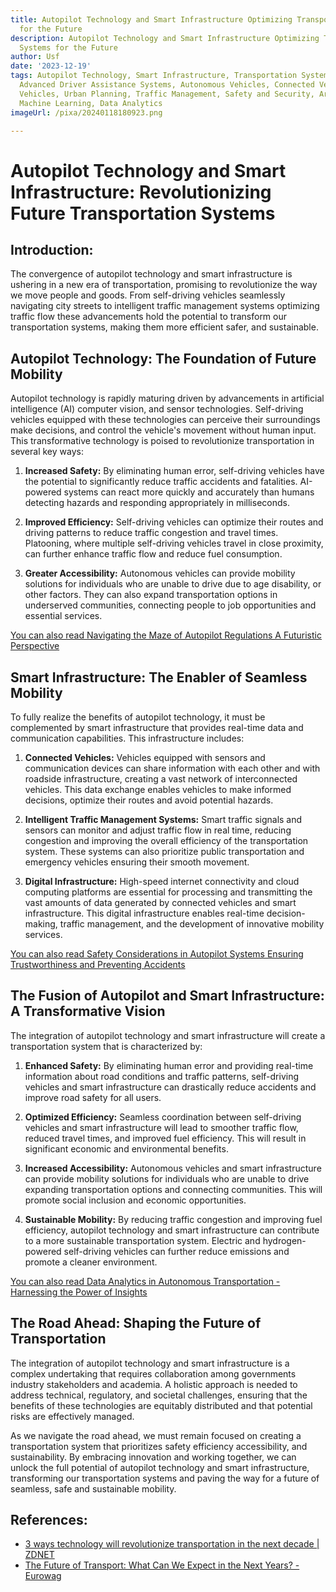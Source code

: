 ```yaml
---
title: Autopilot Technology and Smart Infrastructure Optimizing Transportation Systems
  for the Future
description: Autopilot Technology and Smart Infrastructure Optimizing Transportation
  Systems for the Future
author: Usf
date: '2023-12-19'
tags: Autopilot Technology, Smart Infrastructure, Transportation Systems, Future Mobility,
  Advanced Driver Assistance Systems, Autonomous Vehicles, Connected Vehicles, Electric
  Vehicles, Urban Planning, Traffic Management, Safety and Security, Artificial Intelligence,
  Machine Learning, Data Analytics
imageUrl: /pixa/20240118180923.png

---
```

# Autopilot Technology and Smart Infrastructure: Revolutionizing  Future Transportation Systems

## Introduction:
The convergence of autopilot technology and  smart infrastructure is ushering in a new era of transportation, promising to revolutionize the way we move people and goods. From self-driving vehicles seamlessly navigating  city streets to intelligent traffic management systems  optimizing traffic flow these advancements hold the potential to transform  our transportation systems, making them  more efficient  safer, and sustainable.

## Autopilot Technology: The Foundation of Future Mobility
Autopilot technology is rapidly maturing driven by advancements in artificial intelligence (AI) computer vision, and  sensor technologies. Self-driving vehicles equipped with these technologies can perceive their surroundings make decisions, and  control the vehicle's movement without human  input. This transformative technology is poised to revolutionize  transportation in several key ways:

1. **Increased  Safety:** By eliminating human error, self-driving  vehicles have the potential  to significantly reduce traffic accidents and fatalities. AI-powered systems can react more quickly and accurately than humans detecting hazards and responding appropriately in milliseconds.

2. **Improved Efficiency:** Self-driving vehicles can optimize  their routes and driving patterns to reduce traffic congestion and travel times. Platooning, where multiple self-driving vehicles travel in  close proximity, can further enhance traffic flow and reduce fuel consumption.

3. **Greater Accessibility:** Autonomous  vehicles can  provide mobility solutions for individuals who are unable to drive due to age disability, or other factors. They can also expand transportation options in underserved  communities, connecting people to  job opportunities and essential  services.

[You can also read Navigating the Maze of Autopilot Regulations A  Futuristic Perspective](Navigating%20the%20Maze%20of%20Autopilot%20Regulations%20A%20Futuristic%20Perspective)


## Smart Infrastructure: The Enabler of Seamless Mobility
To fully realize the  benefits of autopilot technology, it must be complemented by smart infrastructure that provides real-time data and communication capabilities. This infrastructure includes:

1. **Connected Vehicles:** Vehicles equipped with sensors and communication devices can  share  information with  each other and with  roadside infrastructure, creating a vast network of interconnected vehicles. This data exchange enables vehicles to make informed decisions, optimize their routes and avoid potential  hazards.

2. **Intelligent Traffic Management Systems:** Smart traffic signals and  sensors can monitor and adjust  traffic  flow in real time, reducing congestion and improving the overall efficiency of the transportation system. These systems can also prioritize public transportation and emergency vehicles ensuring their smooth movement.

3. **Digital Infrastructure:** High-speed internet connectivity and cloud computing platforms are essential for processing and transmitting the vast amounts of data generated  by connected vehicles and smart infrastructure. This digital  infrastructure enables real-time decision-making, traffic management, and the development of innovative  mobility services.

[You can also read Safety Considerations  in Autopilot Systems  Ensuring Trustworthiness and Preventing Accidents](Safety%20Considerations%20in%20Autopilot%20Systems%20Ensuring%20Trustworthiness%20and%20Preventing%20Accidents)


## The Fusion of Autopilot and Smart Infrastructure: A Transformative Vision
The integration of autopilot technology and smart infrastructure will  create a transportation system that is characterized  by:

1. **Enhanced Safety:** By eliminating human error and providing real-time information about  road conditions and traffic  patterns, self-driving vehicles and smart infrastructure can drastically reduce accidents and improve road safety for all users.

2. **Optimized Efficiency:**  Seamless coordination between self-driving vehicles and smart infrastructure will lead to smoother traffic flow, reduced travel times, and improved fuel efficiency. This will result in significant economic and environmental benefits.

3. **Increased Accessibility:** Autonomous vehicles and smart infrastructure can provide mobility solutions  for individuals who are unable to drive expanding transportation options and connecting communities. This will promote social inclusion  and economic opportunities.

4.  **Sustainable Mobility:**  By  reducing traffic  congestion and improving fuel efficiency, autopilot technology and  smart infrastructure can  contribute to a  more sustainable transportation system. Electric and hydrogen-powered self-driving vehicles can further reduce emissions and  promote a cleaner environment.

[You can also  read  Data Analytics in  Autonomous Transportation - Harnessing the  Power of Insights](Data%20Analytics%20in%20Autonomous%20Transportation%20-%20Harnessing%20the%20Power%20of%20Insights)


## The Road Ahead: Shaping the Future of  Transportation
The integration  of autopilot technology and smart infrastructure  is a complex undertaking that requires collaboration among governments industry  stakeholders and academia. A  holistic approach is  needed to address  technical, regulatory, and societal  challenges, ensuring that the benefits of these technologies are  equitably distributed and that potential risks are effectively managed.

As we navigate the road ahead, we  must remain  focused  on creating a transportation system that prioritizes safety efficiency accessibility, and sustainability. By embracing innovation and working together,  we  can unlock the full potential of autopilot technology and smart infrastructure, transforming  our transportation systems and paving the way for a future of seamless, safe and sustainable mobility.

## References:
- [3 ways technology will revolutionize transportation in the next decade | ZDNET](https://www.zdnet.com/article/3-ways-technology-will-revolutionize-transportation-in-the-next-decade/)
- [The Future of Transport: What Can We Expect in the Next Years? - Eurowag](https://www.eurowag.com/blog/the-future-of-transport-what-can-we-expect-in-the-next-years)
